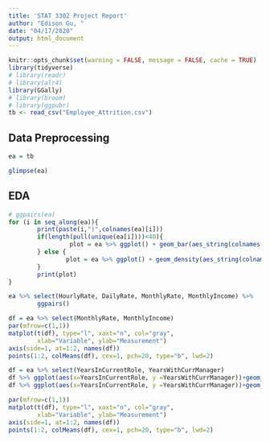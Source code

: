 ```yaml
---
title: 'STAT 3302 Project Report'
author: "Edison Gu, "
date: "04/17/2020"
output: html_document
---
```


```r
knitr::opts_chunk$set(warning = FALSE, message = FALSE, cache = TRUE)
library(tidyverse)
# library(readr)
# library(alr4)
library(GGally)
# library(broom)
# library(ggpubr)
tb <- read_csv("Employee_Attrition.csv")
```

## Data Preprocessing

```r
ea = tb

glimpse(ea)

```

## EDA

```r
# ggpairs(ea)
for (i in seq_along(ea)){
        print(paste(i,")",colnames(ea)[i]))
        if(length(pull(unique(ea[i])))<40){
                 plot = ea %>% ggplot() + geom_bar(aes_string(colnames(ea)[i]))
        } else {
                plot = ea %>% ggplot() + geom_density(aes_string(colnames(ea)[i]))
        }
        print(plot)
}
```

```r
ea %>% select(HourlyRate, DailyRate, MonthlyRate, MonthlyIncome) %>% 
        ggpairs()
```


```r
df = ea %>% select(MonthlyRate, MonthlyIncome)
par(mfrow=c(1,1))
matplot(t(df), type="l", xaxt="n", col="gray",
        xlab="Variable", ylab="Measurement")
axis(side=1, at=1:2, names(df))
points(1:2, colMeans(df), cex=1, pch=20, type="b", lwd=2)
```

```r
df = ea %>% select(YearsInCurrentRole, YearsWithCurrManager)
df %>% ggplot(aes(x=YearsInCurrentRole, y =YearsWithCurrManager))+geom_jitter()
df %>% ggplot(aes(x=YearsInCurrentRole, y =YearsWithCurrManager))+geom_point()
```

```r
par(mfrow=c(1,1))
matplot(t(df), type="l", xaxt="n", col="gray",
        xlab="Variable", ylab="Measurement")
axis(side=1, at=1:2, names(df))
points(1:2, colMeans(df), cex=1, pch=20, type="b", lwd=2)
```













